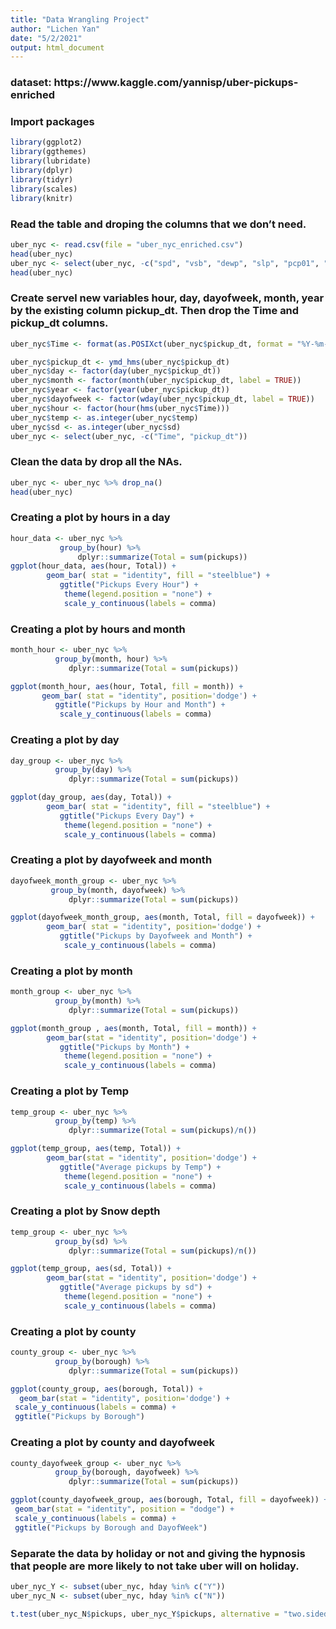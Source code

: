 ```yaml
---
title: "Data Wrangling Project"
author: "Lichen Yan"
date: "5/2/2021"
output: html_document
---
```

### dataset: https://www.kaggle.com/yannisp/uber-pickups-enriched
### Import packages
```r
library(ggplot2)
library(ggthemes)
library(lubridate)
library(dplyr)
library(tidyr)
library(scales)
library(knitr)
```

### Read the table and droping the columns that we don't need. 
```r
uber_nyc <- read.csv(file = "uber_nyc_enriched.csv")
head(uber_nyc)
uber_nyc <- select(uber_nyc, -c("spd", "vsb", "dewp", "slp", "pcp01", "pcp06", "pcp24"))
head(uber_nyc)
```

### Create servel new variables hour, day, dayofweek, month, year by the existing column pickup_dt. Then drop the Time and pickup_dt columns. 
```r
uber_nyc$Time <- format(as.POSIXct(uber_nyc$pickup_dt, format = "%Y-%m-%d %H:%M:%S"), format="%H:%M:%S")

uber_nyc$pickup_dt <- ymd_hms(uber_nyc$pickup_dt)
uber_nyc$day <- factor(day(uber_nyc$pickup_dt))
uber_nyc$month <- factor(month(uber_nyc$pickup_dt, label = TRUE))
uber_nyc$year <- factor(year(uber_nyc$pickup_dt))
uber_nyc$dayofweek <- factor(wday(uber_nyc$pickup_dt, label = TRUE))
uber_nyc$hour <- factor(hour(hms(uber_nyc$Time)))
uber_nyc$temp <- as.integer(uber_nyc$temp)
uber_nyc$sd <- as.integer(uber_nyc$sd)
uber_nyc <- select(uber_nyc, -c("Time", "pickup_dt"))
```

### Clean the data by drop all the NAs. 
```r
uber_nyc <- uber_nyc %>% drop_na()
head(uber_nyc)
```
### Creating a plot by hours in a day
```r
hour_data <- uber_nyc %>%
           group_by(hour) %>%
               dplyr::summarize(Total = sum(pickups))
ggplot(hour_data, aes(hour, Total)) + 
        geom_bar( stat = "identity", fill = "steelblue") +
           ggtitle("Pickups Every Hour") +
            theme(legend.position = "none") +
            scale_y_continuous(labels = comma)
```

### Creating a plot by hours and month
```r
month_hour <- uber_nyc %>%
          group_by(month, hour) %>%
             dplyr::summarize(Total = sum(pickups))

ggplot(month_hour, aes(hour, Total, fill = month)) + 
       geom_bar( stat = "identity", position='dodge') +
          ggtitle("Pickups by Hour and Month") +
           scale_y_continuous(labels = comma)
```

### Creating a plot by day
```r
day_group <- uber_nyc %>%
          group_by(day) %>%
             dplyr::summarize(Total = sum(pickups)) 

ggplot(day_group, aes(day, Total)) + 
        geom_bar( stat = "identity", fill = "steelblue") +
           ggtitle("Pickups Every Day") +
            theme(legend.position = "none") +
            scale_y_continuous(labels = comma)
```

### Creating a plot by dayofweek and month
```r
dayofweek_month_group <- uber_nyc %>%
         group_by(month, dayofweek) %>%
             dplyr::summarize(Total = sum(pickups))

ggplot(dayofweek_month_group, aes(month, Total, fill = dayofweek)) + 
        geom_bar( stat = "identity", position='dodge') +
           ggtitle("Pickups by Dayofweek and Month") +
            scale_y_continuous(labels = comma)
```

### Creating a plot by month
```r
month_group <- uber_nyc %>%
          group_by(month) %>%
             dplyr::summarize(Total = sum(pickups)) 

ggplot(month_group , aes(month, Total, fill = month)) + 
        geom_bar(stat = "identity", position='dodge') +
           ggtitle("Pickups by Month") +
            theme(legend.position = "none") +
            scale_y_continuous(labels = comma)
```

### Creating a plot by Temp
```r
temp_group <- uber_nyc %>%
          group_by(temp) %>%
             dplyr::summarize(Total = sum(pickups)/n()) 

ggplot(temp_group, aes(temp, Total)) + 
        geom_bar(stat = "identity", position='dodge') +
           ggtitle("Average pickups by Temp") +
            theme(legend.position = "none") +
            scale_y_continuous(labels = comma)
```
### Creating a plot by Snow depth
```r
temp_group <- uber_nyc %>%
          group_by(sd) %>%
             dplyr::summarize(Total = sum(pickups)/n()) 

ggplot(temp_group, aes(sd, Total)) + 
        geom_bar(stat = "identity", position='dodge') +
           ggtitle("Average pickups by sd") +
            theme(legend.position = "none") +
            scale_y_continuous(labels = comma)
```

### Creating a plot by county
```r
county_group <- uber_nyc %>%
          group_by(borough) %>%
             dplyr::summarize(Total = sum(pickups))

ggplot(county_group, aes(borough, Total)) + 
  geom_bar(stat = "identity", position='dodge') +
 scale_y_continuous(labels = comma) +
 ggtitle("Pickups by Borough")
```

### Creating a plot by county and dayofweek
```r
county_dayofweek_group <- uber_nyc %>%
          group_by(borough, dayofweek) %>%
             dplyr::summarize(Total = sum(pickups)) 

ggplot(county_dayofweek_group, aes(borough, Total, fill = dayofweek)) + 
 geom_bar(stat = "identity", position = "dodge") +
 scale_y_continuous(labels = comma) +
 ggtitle("Pickups by Borough and DayofWeek")
```

### Separate the data by holiday or not and giving the hypnosis that people are more likely to not take uber will on holiday.
```r
uber_nyc_Y <- subset(uber_nyc, hday %in% c("Y"))
uber_nyc_N <- subset(uber_nyc, hday %in% c("N"))

t.test(uber_nyc_N$pickups, uber_nyc_Y$pickups, alternative = "two.sided", conf.level = 0.95)
```

